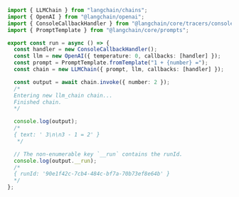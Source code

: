 ```typescript
import { LLMChain } from "langchain/chains";
import { OpenAI } from "@langchain/openai";
import { ConsoleCallbackHandler } from "@langchain/core/tracers/console";
import { PromptTemplate } from "@langchain/core/prompts";

export const run = async () => {
  const handler = new ConsoleCallbackHandler();
  const llm = new OpenAI({ temperature: 0, callbacks: [handler] });
  const prompt = PromptTemplate.fromTemplate("1 + {number} =");
  const chain = new LLMChain({ prompt, llm, callbacks: [handler] });

  const output = await chain.invoke({ number: 2 });
  /*
  Entering new llm_chain chain...
  Finished chain.
  */

  console.log(output);
  /*
  { text: ' 3\n\n3 - 1 = 2' }
   */

  // The non-enumerable key `__run` contains the runId.
  console.log(output.__run);
  /*
  { runId: '90e1f42c-7cb4-484c-bf7a-70b73ef8e64b' }
  */
};
```